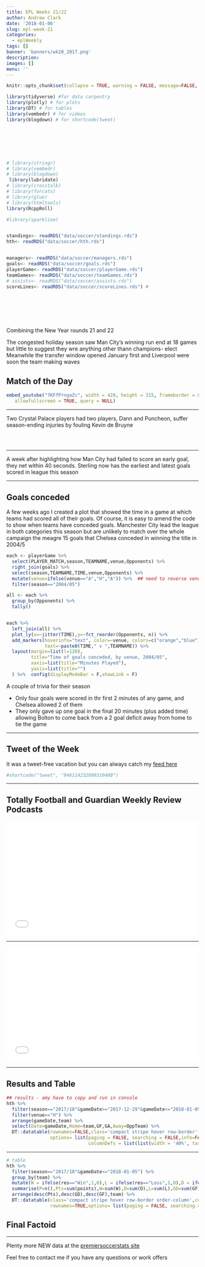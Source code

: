 ```yaml
---
title: EPL Weeks 21/22
author: Andrew Clark
date: '2018-01-06'
slug: epl-week-21
categories:
  - eplWeekly
tags: []
banner: 'banners/wk20_2017.png'
description: 
images: []
menu: ''
---
```


```r
knitr::opts_chunk$set(collapse = TRUE, warning = FALSE, message=FALSE, echo=FALSE, fig.align = 'center')
```



```r



library(tidyverse) #for data carpentry
library(plotly) # for plots
library(DT) # for tables
library(vembedr) # for videos
library(blogdown) # for shortcode(tweet)







# library(stringr)
# library(vembedr) 
# library(blogdown)
 library(lubridate)
# library(crosstalk)
# library(forcats)
# library(glue)
# library(htmltools)
library(RcppRoll) 

#library(sparkline)


standings<- readRDS("data/soccer/standings.rds")
hth<- readRDS("data/soccer/hth.rds")


managers<- readRDS("data/soccer/managers.rds")
goals<- readRDS("data/soccer/goals.rds")
playerGame<- readRDS("data/soccer/playerGame.rds")
teamGames<- readRDS("data/soccer/teamGames.rds")
# assists<- readRDS("data/soccer/assists.rds")
scoreLines<- readRDS("data/soccer/scoreLines.rds") #








```


Combining the New Year rounds 21 and 22

The congested holiday season saw Man City's winning run end at 18 games but little to suggest they wre anything other thann champions- elect    
Meanwhile the transfer window opened January first and Liverpool were soon the team making waves


## Match of the Day



```r

embed_youtube("7KFfPrngaZc", width = 420, height = 315, frameborder = 0,
   allowfullscreen = TRUE, query = NULL) 


```


***
<p class="factoid">Two Crystal Palace players had two players, Dann and Puncheon, suffer season-ending injuries by fouling Kevin de Bruyne</p>


## 


```r



```


  
```r

  


```
  
 
 

***
<p class="factoid">A week after highlighting how Man City had failed to score an early goal, they net within 40 seconds. Sterling now has the earliest and latest goals scored in league this season</p>
***




## Goals conceded

A few weeks ago I created a plot that showed the time in a game at which teams had scored all of their goals. Of course, it is easy to amend the code to show when teams have conceded goals. Manchester City lead the league in both categories this season but are unlikely to match over the whole campaign the meagre 15 goals that Chelsea conceded in winning the title in 2004/5

```r

each <- playerGame %>% 
  select(PLAYER_MATCH,season,TEAMNAME,venue,Opponents) %>% 
  right_join(goals) %>% 
  select(season,TEAMNAME,TIME,venue,Opponents) %>% 
  mutate(venue=ifelse(venue=="A","H","A")) %>%  ## need to reverse venues 
  filter(season=="2004/05")

all <- each %>% 
  group_by(Opponents) %>% 
  tally()


each %>% 
  left_join(all) %>% 
  plot_ly(x=~jitter(TIME),y=~fct_reorder(Opponents, n)) %>% 
  add_markers(hoverinfo="text", color=~venue, colors=c("orange","blue"),
              text=~paste0(TIME," v ",TEAMNAME)) %>% 
  layout(margin=list(l=120),
         title="Time of goals conceded, by venue, 2004/05",
         xaxis=list(title="Minutes Played"),
         yaxis=list(title="")
  ) %>%  config(displayModeBar = F,showLink = F)


```

A couple of trivia for their season
  
   * Only four goals were scored in thr first 2 minutes of any game, and Chelsea allowed 2 of them
   * They only gave up one goal in the final 20 minutes (plus added time) allowing Bolton to come back from a 2 goal deficit away from home to tie the game



***

## Tweet of the Week

It was a tweet-free vacation but you can always catch my [feed here](https://twitter.com/pssGuy)

```r
#shortcode("tweet", "946114232990310400") 
```



***

## Totally Football and Guardian Weekly Review Podcasts

<iframe width="100%" height="300" style="background-color:transparent; display:block; padding: 0; max-width: 700px;" frameborder="0" allowtransparency="allowtransparency" scrolling="no" src="//embeds.audioboom.com/posts/6579674-the-best-game-of-the-year-fa-cup-weekend-and-mark-hughes-hangs-on/embed/v4?eid=AQAAAGweUFraZWQA" title="Audioboom player"></iframe>
***
<p>

<iframe width="100%" height="300" style="background-color:transparent; display:block; padding: 0; max-width: 700px;" frameborder="0" allowtransparency="allowtransparency" scrolling="no" src="//embeds.audioboom.com/posts/6580011-wilshere-s-left-foot-why-liverpool-should-sell-coutinho-and-2018-so-far-football-weekly-extra/embed/v4?eid=AQAAAA8eUForZ2QA" title="Audioboom player"></iframe>

***

## Results and Table

```r
## results - amy have to copy and run in console
hth %>% 
  filter(season=="2017/18"&gameDate>="2017-12-29"&gameDate<="2018-01-05") %>% ## may need to put in day later?
  filter(venue=="H") %>% 
  arrange(gameDate,team) %>% 
  select(Date=gameDate,Home=team,GF,GA,Away=OppTeam) %>% 
  DT::datatable(rownames=FALSE,class='compact stripe hover row-border',colnames = c('', '', '', ''),
                options= list(paging = FALSE, searching = FALSE,info=FALSE,
                              columnDefs = list(list(width = '40%', targets = list(0,3)))),width=300)
```

***
<p>

```r


# table
hth %>% 
  filter(season=="2017/18"&gameDate<="2018-01-05") %>% 
  group_by(team) %>% 
  mutate(W = ifelse(res=="Win",1,0),L = ifelse(res=="Loss",1,0),D = ifelse(res=="Draw",1,0)) %>%
  summarise(P=n(),Pts=sum(points),W=sum(W),D=sum(D),L=sum(L),GD=sum(GF)-sum(GA),GF=sum(GF)) %>% 
  arrange(desc(Pts),desc(GD),desc(GF),team) %>%
  DT::datatable(class='compact stripe hover row-border order-column',colnames = c('', 'P', 'Pts', 'W','D', 'L', 'GD','GF'),
                rownames=TRUE,options= list(paging = FALSE, searching = FALSE,info=FALSE))


```


## Final Factoid

<p class="factoid"></p>


---



Plenty more NEW data at the [premiersoccerstats site](https://mytinyshinys.shinyapps.io/premierLeague/)

Feel free to contact me if you have any questions or work offers





